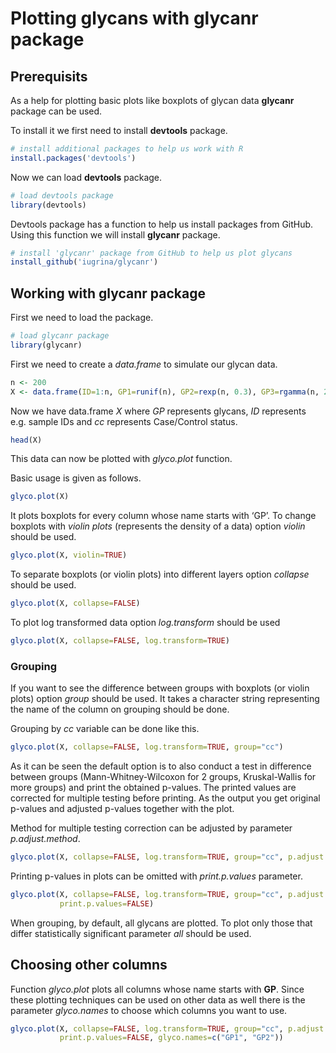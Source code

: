 # Plotting glycans with glycanr package

## Prerequisits

As a help for plotting basic plots like boxplots of glycan data
**glycanr** package can be used.

To install it we first need to install **devtools** package.

```r
# install additional packages to help us work with R
install.packages('devtools')
```

Now we can load **devtools** package.

```r
# load devtools package
library(devtools)
```

Devtools package has a function to help us install packages from GitHub.
Using this function we will install **glycanr** package.

```r
# install 'glycanr' package from GitHub to help us plot glycans
install_github('iugrina/glycanr')
```

## Working with glycanr package

First we need to load the package.

```r
# load glycanr package
library(glycanr)
```

First we need to create a *data.frame* to simulate our glycan data.

```r
n <- 200
X <- data.frame(ID=1:n, GP1=runif(n), GP2=rexp(n, 0.3), GP3=rgamma(n, 2), cc=factor(sample(1:2, n, replace=TRUE)))
```

Now we have data.frame *X* where *GP* represents glycans, *ID* represents e.g. sample IDs
and *cc* represents Case/Control status.

```r
head(X)
```

This data can now be plotted with *glyco.plot* function.

Basic usage is given as follows.

```r
glyco.plot(X)
```

It plots boxplots for every column whose name starts with 'GP'. 
To change boxplots with *violin plots* (represents the density of a data)
option *violin* should be used.

```r
glyco.plot(X, violin=TRUE)
```

To separate boxplots (or violin plots) into different layers option
*collapse* should be used.

```r
glyco.plot(X, collapse=FALSE)
```

To plot log transformed data option *log.transform* should be used
```r
glyco.plot(X, collapse=FALSE, log.transform=TRUE)
```

### Grouping

If you want to see the difference between groups with boxplots (or violin plots)
option *group* should be used. It takes a character string representing the name
of the column on grouping should be done.

Grouping by *cc* variable can be done like this.

```r
glyco.plot(X, collapse=FALSE, log.transform=TRUE, group="cc")
```

As it can be seen the default option is to also conduct a test in difference
between groups (Mann-Whitney-Wilcoxon for 2 groups, Kruskal-Wallis for more groups)
and print the obtained p-values. The printed values are corrected for multiple testing
before printing. As the output you get original p-values and adjusted p-values
together with the plot.

Method for multiple testing correction can be adjusted by parameter *p.adjust.method*.

```r
glyco.plot(X, collapse=FALSE, log.transform=TRUE, group="cc", p.adjust.method="fdr")
```

Printing p-values in plots can be omitted with *print.p.values* parameter.
```r
glyco.plot(X, collapse=FALSE, log.transform=TRUE, group="cc", p.adjust.method="fdr",
           print.p.values=FALSE)
```

When grouping, by default, all glycans are plotted. To plot only those that
differ statistically significant parameter *all* should be used.

## Choosing other columns

Function *glyco.plot* plots all columns whose name starts with **GP**.
Since these plotting techniques can be used on other data as well
there is the parameter *glyco.names* to choose which columns you want to use.

```r
glyco.plot(X, collapse=FALSE, log.transform=TRUE, group="cc", p.adjust.method="fdr",
           print.p.values=FALSE, glyco.names=c("GP1", "GP2"))
```
